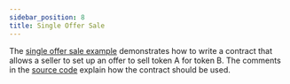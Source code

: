 ```yaml
---
sidebar_position: 8
title: Single Offer Sale
---
```


The [single offer sale example] demonstrates how to write a contract that allows
a seller to set up an offer to sell token A for token B. The comments in the
[source code] explain how the contract should be used.

[single offer sale example]: https://github.com/stellar/soroban-examples/tree/main/single_offer
[source code]: https://github.com/stellar/soroban-examples/blob/main/single_offer/src/lib.rs#L131
